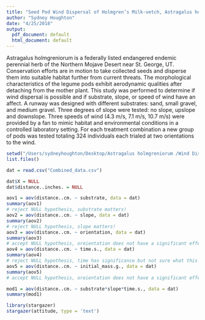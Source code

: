 ```yaml
---
title: "Seed Pod Wind Dispersal of Holmgren’s Milk-vetch, Astragalus holmgreniorum"
author: "Sydney Houghton"
date: "4/25/2018"
output:
  pdf_document: default
  html_document: default
---
```

Astragalus holmgreniorum is a federally listed endangered endemic perennial herb of the Northern Mojave Desert near St. George, UT. Conservation efforts are in motion to take collected seeds and disperse them into suitable habitat further from current threats. The morphological characteristics of the legume pods exhibit aerodynamic qualities after detaching from the mother plant. This study was performed to determine if wind dispersal is possible and if substrate, slope, or speed of wind have an affect. A runway was designed with different substrates: sand, small gravel, and medium gravel. Three degrees of slope were tested: no slope, upslope and downslope. Three speeds of wind (4.3 m/s, 7.1 m/s, 10.7 m/s) were provided by a fan to mimic habitat and environmental conditions in a controlled laboratory setting. For each treatment combination a new group of pods was tested totaling 324 individuals each trialed at two orientations to the wind. 

```r
setwd("/Users/sydneyhoughton/Desktop/Astragalus holmgreniorum /Wind Dispersal study/")
list.files()

dat = read.csv("Combined_data.csv")

dat$X = NULL
dat$distance..inches. = NULL
```

```r
aov1 = aov(distance..cm. ~ substrate, data = dat)
summary(aov1)
# reject NULL hypothesis, substrate matters!
aov2 = aov(distance..cm. ~ slope, data = dat)
summary(aov2)
# reject NULL hypothesis, slope matters!
aov3 = aov(distance..cm. ~ orientation, data = dat)
summary(aov3)
# accept NULL hypothesis, oreientation does not have a significant effect
aov4 = aov(distance..cm. ~ time.s., data = dat)
summary(aov4)
# reject NULL hypothesis, time has significance but not sure what this means. INVESTIGATE MORE
aov5 = aov(distance..cm. ~ initial_mass.g., data = dat)
summary(aov5)
# accept NULL hypothesis, oreientation does not have a significant effect

mod1 = aov(distance..cm. ~ substrate*slope*time.s., data = dat)
summary(mod1)
```


```r
library(stargazer)
stargazer(attitude, type = 'text')

```